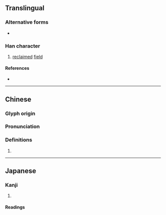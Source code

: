 {{also|畭|畲}}
{{character info/new}}
==Translingual==

===Alternative forms===
* {{l|mul|𤰩}}

===Han character===
{{Han char|rn=102|rad=田|as=07|sn=12|four=68094|canj=OMDW|ids=⿱余田}}

# [[reclaim]]ed [[field]]

====References====
* {{Han ref|kx=0763.120|dkj=21860|dj=1173.010|hdz=42543.020|uh=756C|ud=30060|bh=DAAE|bd=55982}}

----

==Chinese==
{{zh-forms}}

===Glyph origin===
{{Han etym}}

===Pronunciation===
{{zh-pron
|m=yú,shē
|c=jyu4,se1
|mc=y
|oc=y
|cat=
}}

===Definitions===
{{zh-hanzi}}

# {{rfdef|zh}}

----

==Japanese==

===Kanji===
{{ja-kanji|grade=|rs=田07}}

# {{defn|lang=ja|sort=田07}}

====Readings====
{{ja-readings|on=[[よ]] (yo)|kun=[[あらた]] (arata)|nanori=}}